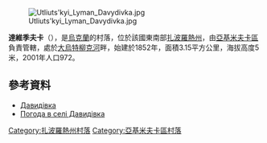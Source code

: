 {{coord|46|31|1|N|35|7|57|E|scale:100000|display=title}}

[[Image:Utliuts'kyi_Lyman_Davydivka.jpg|right]]

'''達維季夫卡'''（{{lang-uk|Давидівка}}），是[[烏克蘭|烏克蘭]]的村落，位於該國東南部[[扎波羅熱州|扎波羅熱州]]，由[[亞基米夫卡區|亞基米夫卡區]]負責管轄，處於[[大烏特柳克河|大烏特柳克河]]畔，始建於1852年，面積3.15平方公里，海拔高度5米，2001年人口972。

==參考資料==
*[http://w1.c1.rada.gov.ua/pls/z7502/A005?rdat1=05.05.2011&rf7571=13106 Давидівка]{{dead link|date=2018年4月 |bot=InternetArchiveBot |fix-attempted=yes }}
* [http://weather.in.ua/ua/zaporozhskaja/6316 Погода в селі Давидівка] {{Wayback|url=http://weather.in.ua/ua/zaporozhskaja/6316 |date=20200202144215 }}

[[Category:扎波羅熱州村落|Category:扎波羅熱州村落]]
[[Category:亞基米夫卡區村落|Category:亞基米夫卡區村落]]


{{Zaporizhia-geo-stub}}